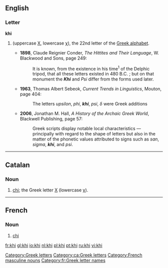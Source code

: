==English==

===Letter===
'''khi'''

# {{alternative spelling of|chi}} (uppercase [[Χ]], lowercase [[χ]]), the 22nd letter of the [[Greek alphabet]].
#* '''1898''', Claude Reignier Conder, ''The Hittites and Their Language'', W. Blackwood and Sons, page 249:
#*:  It is known, from the existence in his time<sup>1</sup> of the Delphic tripod, that all these letters existed in 480 B.C. ; but on that monument the '''''Khi''''' and ''Psi'' differ from the forms used later. 
#* '''1963''', Thomas Albert Sebeok, ''Current Trends in Linguistics'', Mouton, page 404:
#*: The letters ''upsilon'', ''phi'', '''''khi''''', ''psi'', ''δ'' were Greek additions
#* '''2006''', Jonathan M. Hall, ''A History of the Archaic Greek World'', Blackwell Publishing, page 57:
#*: Greek scripts display notable local characteristics — principally with regard to the shape of letters but also in the matter of the phonetic values attributed to signs such as ''san'', ''sigma'', '''''khi''''', and ''psi''.

[[Category:Greek letters]]

----

==Catalan==

===Noun===
{{ca-noun|f}}
# [[chi]]; the Greek letter [[Χ]] (lowercase [[χ]]). [[Category:ca:Greek letters]]

----

==French==

===Noun===
{{infl|fr|noun}} {{m|inv}}

# [[chi]] {{gloss|Greek letter}}

[[Category:French masculine nouns]]
[[Category:fr:Greek letter names]]

[[fr:khi]]
[[gl:khi]]
[[io:khi]]
[[nl:khi]]
[[pl:khi]]
[[pt:khi]]
[[ru:khi]]
[[vi:khi]]